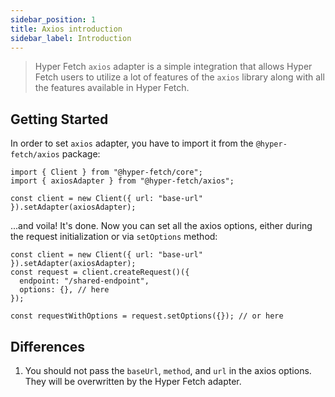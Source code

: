 ```yaml
---
sidebar_position: 1
title: Axios introduction
sidebar_label: Introduction
---
```


> Hyper Fetch `axios` adapter is a simple integration that allows Hyper Fetch users to utilize a lot of features of the
> `axios` library along with all the features available in Hyper Fetch.

## Getting Started

In order to set `axios` adapter, you have to import it from the `@hyper-fetch/axios` package:

```tsx
import { Client } from "@hyper-fetch/core";
import { axiosAdapter } from "@hyper-fetch/axios";

const client = new Client({ url: "base-url" }).setAdapter(axiosAdapter);
```

...and voila! It's done. Now you can set all the axios options, either during the request initialization or via
`setOptions` method:

```tsx
const client = new Client({ url: "base-url" }).setAdapter(axiosAdapter);
const request = client.createRequest()({
  endpoint: "/shared-endpoint",
  options: {}, // here
});

const requestWithOptions = request.setOptions({}); // or here
```

## Differences

1. You should not pass the `baseUrl`, `method`, and `url` in the axios options. They will be overwritten by the Hyper
   Fetch adapter.

